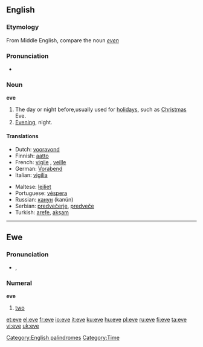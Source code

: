 {{also|Eve}}
==English==

===Etymology===
From Middle English, compare the noun ''[[even]]''

===Pronunciation===
* {{audio|en-us-eve.ogg|Audio (US)}}
*: {{rhymes|iːv}}

===Noun===
'''eve'''

# The day or night before,usually used for [[holiday]]s, such as [[Christmas]] Eve.
# [[Evening]], night.

====Translations====

{{trans-top|day or night before}}
* Dutch: [[vooravond]]
* Finnish: [[aatto]]
* French: [[vigile]] {{f}}, [[veille]] {{f}}
* German: [[Vorabend]] {{m}}
* Italian: [[vigilia]] {{f}}
{{trans-mid}}
* Maltese: [[lejliet]]
* Portuguese: [[véspera]] {{f}}
* Russian: [[канун]] {{m}} (kanún)
* Serbian: [[predvečerje]], [[predveče]]
* Turkish: [[arefe]], [[akşam]]
{{trans-bottom}}

[[Category:English palindromes]]
[[Category:Time]]

----

==Ewe==

===Pronunciation===
* {{IPA|/ˈeve/|lang=ee}}, {{SAMPA|/"EvE/}}

===Numeral===
'''eve'''

# {{cardinal|lang=ee}} [[two]]

[[et:eve]]
[[el:eve]]
[[fr:eve]]
[[io:eve]]
[[it:eve]]
[[ku:eve]]
[[hu:eve]]
[[pl:eve]]
[[ru:eve]]
[[fi:eve]]
[[ta:eve]]
[[vi:eve]]
[[uk:eve]]